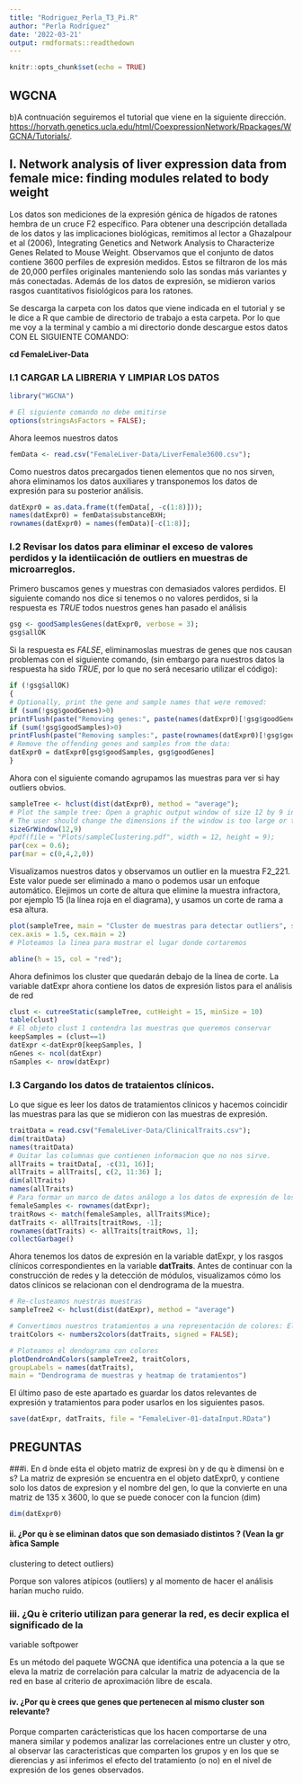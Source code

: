 ---
title: "Rodriguez_Perla_T3_Pi.R"
author: "Perla Rodríguez"
date: '2022-03-21'
output: rmdformats::readthedown
---

```{r setup, include=FALSE}
knitr::opts_chunk$set(echo = TRUE)
```

## WGCNA

b)A contnuación seguiremos el tutorial que viene en la siguiente dirección. <https://horvath.genetics.ucla.edu/html/CoexpressionNetwork/Rpackages/WGCNA/Tutorials/>.

## I. Network analysis of liver expression data from female mice: finding modules related to body weight

Los datos son mediciones de la expresión génica de hígados de ratones hembra de un cruce F2 específico. Para obtener una descripción detallada de los datos y las implicaciones biológicas, remitimos al lector a Ghazalpour et al (2006), Integrating Genetics and Network Analysis to Characterize Genes Related to Mouse Weight. Observamos que el conjunto de datos contiene 3600 perfiles de expresión medidos. Estos se filtraron de los más de 20,000 perfiles originales manteniendo solo las sondas más variantes y más conectadas. Además de los datos de expresión, se midieron varios rasgos cuantitativos fisiológicos para los ratones. 

Se descarga la carpeta con los datos que viene indicada en el tutorial y se le dice a R que cambie de directorio de trabajo a esta carpeta. Por lo que me voy a la terminal y cambio a mi directorio donde descargue estos datos CON EL SIGUIENTE COMANDO:

**cd FemaleLiver-Data**

### I.1 CARGAR LA LIBRERIA Y LIMPIAR LOS DATOS 

```{r}
library("WGCNA")

# El siguiente comando no debe omitirse 
options(stringsAsFactors = FALSE);

```

Ahora leemos nuestros datos 
```{r}
femData <- read.csv("FemaleLiver-Data/LiverFemale3600.csv");
```

Como nuestros datos precargados tienen elementos que no nos sirven, ahora eliminamos los datos auxiliares y transponemos los datos de expresión para su posterior análisis.

```{r}
datExpr0 = as.data.frame(t(femData[, -c(1:8)]));
names(datExpr0) = femData$substanceBXH;
rownames(datExpr0) = names(femData)[-c(1:8)];
```

### I.2 Revisar los datos para eliminar el exceso de valores perdidos y la identiicación de outliers en muestras de microarreglos. 

Primero buscamos genes y muestras con demasiados valores perdidos. 
El siguiente comando nos dice si tenemos o no valores perdidos, si la respuesta es  *TRUE* todos nuestros genes han pasado el análisis
```{r}
gsg <- goodSamplesGenes(datExpr0, verbose = 3);
gsg$allOK
```

Si la respuesta es *FALSE*, eliminamoslas muestras de genes que nos causan problemas con el siguiente comando, (sin embargo para nuestros datos la respuesta ha sido *TRUE*, por lo que no será necesario utilizar el código):
```{r}
if (!gsg$allOK)
{
# Optionally, print the gene and sample names that were removed:
if (sum(!gsg$goodGenes)>0)
printFlush(paste("Removing genes:", paste(names(datExpr0)[!gsg$goodGenes], collapse = ", ")));
if (sum(!gsg$goodSamples)>0)
printFlush(paste("Removing samples:", paste(rownames(datExpr0)[!gsg$goodSamples], collapse = ", ")));
# Remove the offending genes and samples from the data:
datExpr0 = datExpr0[gsg$goodSamples, gsg$goodGenes]
}
```

Ahora con el siguiente comando  agrupamos las muestras para ver si hay outliers obvios.
```{r}
sampleTree <- hclust(dist(datExpr0), method = "average");
# Plot the sample tree: Open a graphic output window of size 12 by 9 inches
# The user should change the dimensions if the window is too large or too small.
sizeGrWindow(12,9)
#pdf(file = "Plots/sampleClustering.pdf", width = 12, height = 9);
par(cex = 0.6);
par(mar = c(0,4,2,0))
```
Visualizamos nuestros datos y observamos un outlier en la  muestra  F2_221. Este valor puede ser eliminado a mano o podemos usar un enfoque automático. Elejimos un corte de altura que elimine la muestra infractora, por ejemplo 15 (la línea roja en el diagrama), y usamos un corte de rama a esa altura.
```{r}
plot(sampleTree, main = "Cluster de muestras para detectar outliers", sub="", xlab="", cex.lab = 1.5,
cex.axis = 1.5, cex.main = 2)
# Ploteamos la linea para mostrar el lugar donde cortaremos

abline(h = 15, col = "red");
```
Ahora definimos los cluster que quedarán debajo de la línea de corte.
La variable datExpr ahora contiene los datos de expresión listos para el análisis de red
```{r}
clust <- cutreeStatic(sampleTree, cutHeight = 15, minSize = 10)
table(clust)
# El objeto clust 1 contendra las muestras que queremos conservar 
keepSamples = (clust==1)
datExpr <-datExpr0[keepSamples, ]
nGenes <- ncol(datExpr)
nSamples <- nrow(datExpr)
```

### I.3 Cargando los datos de trataientos clínicos. 

Lo que sigue es leer los datos de tratamientos clínicos y hacemos coincidir las muestras para las que se midieron con las muestras de expresión.
```{r}
traitData = read.csv("FemaleLiver-Data/ClinicalTraits.csv");
dim(traitData)
names(traitData)
# Quitar las columnas que contienen informacion que no nos sirve. 
allTraits = traitData[, -c(31, 16)];
allTraits = allTraits[, c(2, 11:36) ];
dim(allTraits)
names(allTraits)
# Para formar un marco de datos análogo a los datos de expresión de los datos clínicos. 
femaleSamples <- rownames(datExpr);
traitRows <- match(femaleSamples, allTraits$Mice);
datTraits <- allTraits[traitRows, -1];
rownames(datTraits) <- allTraits[traitRows, 1];
collectGarbage()
```

Ahora tenemos los datos de expresión en la variable datExpr, y los rasgos clínicos correspondientes en la variable **datTraits**. Antes de continuar con la construcción de redes y la detección de módulos, visualizamos cómo los datos clínicos se relacionan con el dendrograma de la muestra.

```{r}
# Re-clusteamos nuestras muestras 
sampleTree2 <- hclust(dist(datExpr), method = "average")

# Convertimos nuestros tratamientos a una representación de colores: El blanco significa poco, rojo: mucho y verde valores perdidos 
traitColors <- numbers2colors(datTraits, signed = FALSE);

# Ploteamos el dendograma con colores 
plotDendroAndColors(sampleTree2, traitColors,
groupLabels = names(datTraits),
main = "Dendrograma de muestras y heatmap de tratamientos")
```

El último paso de este apartado es guardar los datos relevantes de expresión  y tratamientos para poder usarlos en los siguientes pasos. 
```{r}
save(datExpr, datTraits, file = "FemaleLiver-01-dataInput.RData")
```
## PREGUNTAS
###i. En d ́onde eśta el objeto matriz de expresi ́on y de qu ́e dimensi ́on e
s?
La matriz de expresión se encuentra en el objeto datExpr0, y contiene solo los datos de expresion y el nombre del gen, lo que la convierte en una matriz de 135 x 3600, lo que se puede conocer con la funcion (dim)
```{r}
dim(datExpr0)
```
#### ii. ¿Por qu ́e se eliminan datos que son demasiado distintos ? (Vean la gr ́afica Sample
clustering to detect outliers)

Porque son valores atípicos (outliers) y al momento de hacer el análisis harían mucho ruido.

### iii. ¿Qu ́e criterio utilizan para generar la red, es decir explica el significado de la
variable softpower

Es un método del paquete WGCNA que identifica una potencia a la que se eleva la matriz de correlación para calcular la matriz de adyacencia de la red en base al criterio de aproximación libre de escala.

#### iv. ¿Por qu ́e crees que genes que pertenecen al mismo cluster son relevante?
Porque comparten carácteristicas que los hacen comportarse de una manera similar y podemos analizar las correlaciones entre un cluster y otro, al observar las caracteristicas que comparten los grupos y en los que se dierencias y así inferimos el efecto del tratamiento (o no) en el nivel de expresión de los genes observados. 

